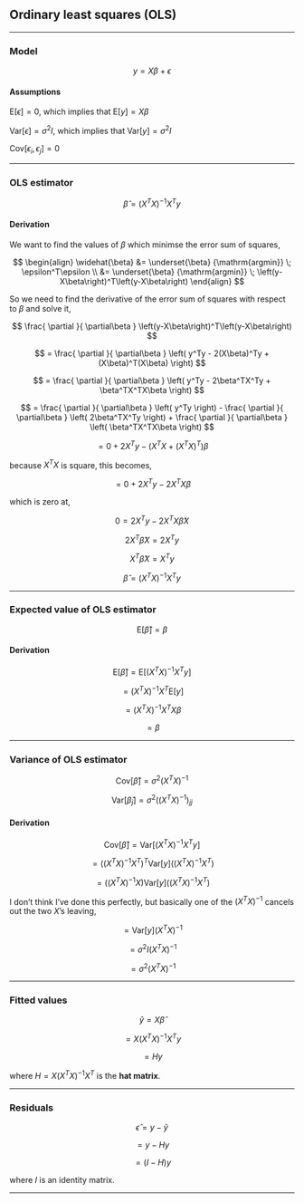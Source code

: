 
## Ordinary least squares (OLS)

********************************************************************************

### Model

$$ y = X\beta + \epsilon $$

#### Assumptions

$\mbox{E} \left[ \epsilon \right] = 0$, which implies that $\mbox{E} \left[ y \right] = X\beta$

$\mbox{Var} \left[ \epsilon \right] = \sigma^2 I$, which implies that $\mbox{Var} \left[ y \right] = \sigma^2 I$

$\mbox{Cov} \left[ \epsilon_i, \epsilon_j \right] = 0$ 

********************************************************************************

### OLS estimator

$$ \widehat{\beta} = \left( X^TX \right)^{-1} X^Ty $$

#### Derivation

We want to find the values of $\beta$ which minimse the error sum of squares,

$$ 
\begin{align}
\widehat{\beta} &= \underset{\beta} {\mathrm{argmin}} \; \epsilon^T\epsilon \\
                &= \underset{\beta} {\mathrm{argmin}} \; \left(y-X\beta\right)^T\left(y-X\beta\right) 
\end{align}
$$

So we need to find the derivative of the error sum of squares with respect to $\beta$ and solve it,

$$ \frac{ \partial }{ \partial\beta } \left(y-X\beta\right)^T\left(y-X\beta\right) $$

$$ = \frac{ \partial }{ \partial\beta } \left( y^Ty - 2(X\beta)^Ty + (X\beta)^T(X\beta) \right) $$

$$ = \frac{ \partial }{ \partial\beta } \left( y^Ty - 2\beta^TX^Ty + \beta^TX^TX\beta \right) $$

$$ = \frac{ \partial }{ \partial\beta } \left( y^Ty \right) - \frac{ \partial }{ \partial\beta } \left( 2\beta^TX^Ty \right) + \frac{ \partial }{ \partial\beta } \left( \beta^TX^TX\beta \right) $$

$$ = 0 + 2X^Ty - (X^TX + (X^TX)^T)\beta $$

because $X^TX$ is square, this becomes,

$$ = 0 + 2X^Ty - 2X^TX\beta $$

which is zero at,

$$ 0 = 2X^Ty - 2X^TX\widehat{\beta} X$$

$$ 2X^T\widehat{\beta} X = 2X^Ty $$

$$ X^T\widehat{\beta} X = X^Ty $$

$$ \widehat{\beta} = (X^TX)^{-1}X^Ty $$

********************************************************************************

### Expected value of OLS estimator

$$ \mbox{E} \left[ \widehat{\beta} \right] = \beta $$

#### Derivation

$$ \mbox{E} \left[ \widehat{\beta} \right] = \mbox{E} \left[ (X^TX)^{-1}X^Ty \right] $$

$$ = (X^TX)^{-1}X^T \mbox{E} \left[ y \right] $$

$$ = (X^TX)^{-1}X^T X\beta $$

$$ = \beta $$

********************************************************************************

### Variance of OLS estimator

$$ \mbox{Cov} \left[ \widehat{\beta} \right] = \sigma^2 \left( X^T X \right)^{-1} $$

$$ \mbox{Var} \left[ \widehat{\beta}_j \right] = \sigma^2 \left( \left( X^T X \right)^{-1} \right)_{jj} $$

#### Derivation

$$ \mbox{Cov} \left[ \widehat{\beta} \right] = \mbox{Var} \left[ (X^TX)^{-1}X^Ty \right] $$

$$ = \left( (X^TX)^{-1}X^T \right)^T \mbox{Var} \left[ y \right] \left( (X^TX)^{-1}X^T \right) $$

$$ = \left( (X^TX)^{-1}X \right) \mbox{Var} \left[ y \right] \left( (X^TX)^{-1}X^T \right) $$

I don't think I've done this perfectly, but basically one of the $(X^TX)^{-1}$ cancels out the two $X$'s leaving,

$$ = \mbox{Var} \left[ y \right] \left( X^T X \right)^{-1} $$

$$ = \sigma^2 I \left( X^T X \right)^{-1} $$

$$ = \sigma^2 \left( X^T X \right)^{-1} $$

********************************************************************************

### Fitted values

$$ \widehat{y} = X\widehat{\beta} $$

$$ = X\left( X^TX \right)^{-1} X^Ty $$

$$ = Hy $$

where $H = X\left( X^TX \right)^{-1} X^T$ is the **hat matrix**.

********************************************************************************

### Residuals

$$ \widehat{\epsilon} = y - \widehat{y} $$

$$ = y - Hy $$

$$ = (I - H)y $$

where $I$ is an identity matrix.

********************************************************************************
